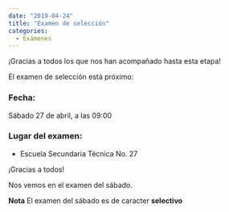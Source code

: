 ---
date: "2019-04-24"
title: "Examen de selección"
categories:
  - Exámenes
---

¡Gracias a todos los que nos han acompañado hasta esta etapa!

El examen de selección está próximo:

### Fecha:
Sábado 27 de abril, a las 09:00
### Lugar del examen:
- Escuela Secundaria Técnica No. 27

¡Gracias a todos!

Nos vemos en el examen del sábado.

**Nota** El examen del sábado es de caracter **selectivo**
